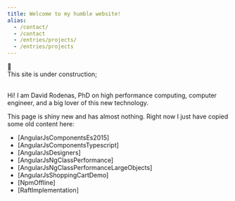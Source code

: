 ```yaml
---
title: Welcome to my humble website!
alias:
  - /contact/
  - /contact
  - /entries/projects/
  - /entries/projects
---
```


<Row>
    <Col></Col>
    <div style={{textAlign: 'center'}}>
    <div style={{fontSize: '10em', lineHeight:1}}>🚧</div>
    This site is under construction;
    </div>
    <Col></Col>
</Row>
<br />

Hi! I am David Rodenas, PhD on high performance computing, 
computer engineer, and a big lover of this new technology.

This page is shiny new and has almost nothing.
Right now I just have copied some old content here:

- [AngularJsComponentsEs2015]
- [AngularJsComponentsTypescript]
- [AngularJsDesigners]
- [AngularJsNgClassPerformance]
- [AngularJsNgClassPerformanceLargeObjects]
- [AngularJsShoppingCartDemo]
- [NpmOffline]
- [RaftImplementation]
